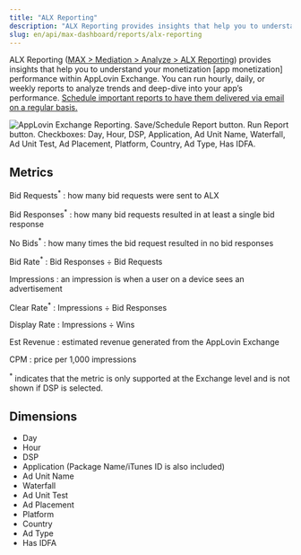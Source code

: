 ```yaml
---
title: "ALX Reporting"
description: "ALX Reporting provides insights that help you to understand your monetization performance within AppLovin Exchange."
slug: en/api/max-dashboard/reports/alx-reporting
---
```

<Glossary>ALX</Glossary> Reporting ([<UILabel>MAX &gt; Mediation &gt; Analyze &gt; ALX Reporting</UILabel>](https://dash.applovin.com/o/mediation/alx_reporting)) provides insights that help you to understand your <Glossary>monetization [app monetization]</Glossary> performance within <Glossary>AppLovin Exchange</Glossary>.
You can run hourly, daily, or weekly reports to analyze trends and deep-dive into your app’s performance.
[Schedule important reports to have them delivered via email on a regular basis.](./scheduled-reporting)

![AppLovin Exchange Reporting. Save/Schedule Report button. Run Report button. Checkboxes: Day, Hour, DSP, Application, Ad  Unit Name, Waterfall, Ad Unit Test, Ad Placement, Platform, Country, Ad Type, Has IDFA.](/images/alx-reporting-01.png)

## Metrics
Bid Requests<sup>*</sup>
: how many bid requests were sent to <Abbr>ALX</Abbr>

Bid Responses<sup>*</sup>
: how many bid requests resulted in at least a single bid response

No Bids<sup>*</sup>
: how many times the bid request resulted in no bid responses

Bid Rate<sup>*</sup>
: Bid Responses ÷ Bid Requests

<Glossary>Impressions</Glossary>
: an impression is when a user on a device sees an advertisement

Clear Rate<sup>*</sup>
: Impressions ÷ Bid Responses

Display Rate
: Impressions ÷ Wins

Est Revenue
: estimated revenue generated from the AppLovin Exchange

<Glossary>CPM</Glossary>
: price per 1,000 impressions

<sup>*</sup> indicates that the metric is only supported at the Exchange level and is not shown if <Glossary>DSP</Glossary> is selected.

## Dimensions
* <UILabel>Day</UILabel>
* <UILabel>Hour</UILabel>
* <UILabel><Abbr>DSP</Abbr></UILabel>
* <UILabel>Application</UILabel> (Package Name/iTunes <Abbr>ID</Abbr> is also included)
* <UILabel>Ad Unit Name</UILabel>
* <UILabel><Glossary>Waterfall</Glossary></UILabel>
* <UILabel>Ad Unit Test</UILabel>
* <UILabel>Ad Placement</UILabel>
* <UILabel>Platform</UILabel>
* <UILabel>Country</UILabel>
* <UILabel>Ad Type</UILabel>
* <UILabel>Has <Glossary>IDFA</Glossary></UILabel>
